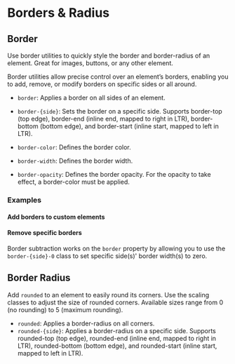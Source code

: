 
<Meta of={BordersStories} />

# Borders & Radius

## Border

<div className="lead">
  Use border utilities to quickly style the border and border-radius of an element. Great for
  images, buttons, or any other element.
</div>

Border utilities allow precise control over an element’s borders, enabling you to add, remove, or modify borders on specific sides or all around.

- `border`: Applies a border on all sides of an element.

- `border-{side}`: Sets the border on a specific side. Supports border-top (top edge), border-end (inline end, mapped to right in LTR), border-bottom (bottom edge), and border-start (inline start, mapped to left in LTR).

- `border-color`: Defines the border color.

- `border-width`: Defines the border width.

- `border-opacity`: Defines the border opacity. For the opacity to take effect, a border-color must be applied.

### Examples

#### Add borders to custom elements

<Canvas sourceState="shown" of={BordersStories.Borders} />
<div className="hide-col-default">
  <Controls of={BordersStories.Borders} />
</div>

#### Remove specific borders

Border subtraction works on the `border` property by allowing you to use the `border-{side}-0`
class to set specific side(s)' border width(s) to zero.

<Canvas sourceState="shown" of={BordersStories.RemoveBorders} />
<div className="hide-col-default">
  <Controls of={BordersStories.RemoveBorders} />
</div>

## Border Radius

Add `rounded` to an element to easily round its corners.
Use the scaling classes to adjust the size of rounded corners. Available sizes range from 0 (no rounding) to 5 (maximum rounding).

- `rounded`: Applies a border-radius on all corners.
- `rounded-{side}`: Αpplies a border-radius on a specific side. Supports rounded-top (top edge), rounded-end (inline end, mapped to right in LTR), rounded-bottom (bottom edge), and rounded-start (inline start, mapped to left in LTR).

<Canvas sourceState="shown" of={BordersStories.BorderRounded} />
<div className="hide-col-default">
  <Controls of={BordersStories.BorderRounded} />
</div>
